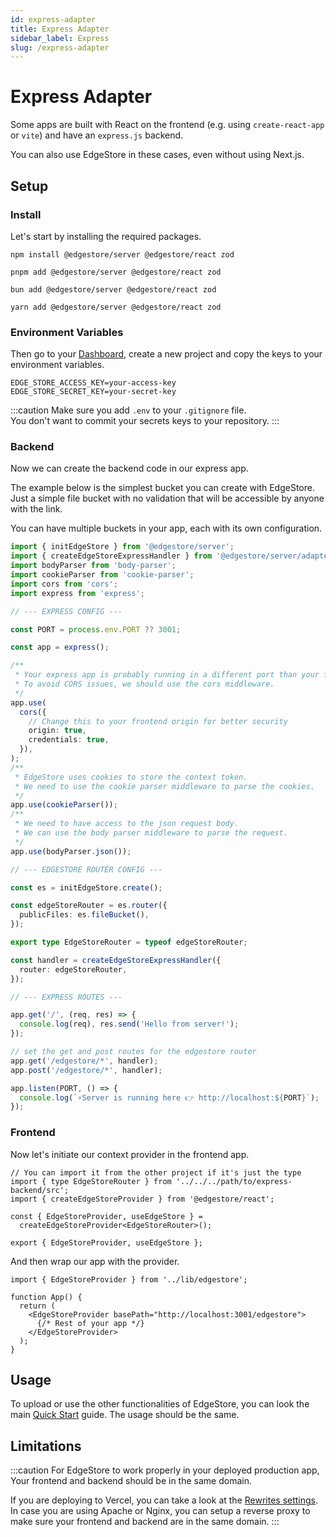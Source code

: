 ```yaml
---
id: express-adapter
title: Express Adapter
sidebar_label: Express
slug: /express-adapter
---
```



# Express Adapter

Some apps are built with React on the frontend (e.g. using `create-react-app` or `vite`) and have an `express.js` backend.

You can also use EdgeStore in these cases, even without using Next.js.

## Setup

### Install

Let's start by installing the required packages.

<Tabs>
<TabItem value="npm" label="npm">

```shell
npm install @edgestore/server @edgestore/react zod
```

</TabItem>
<TabItem value="pnpm" label="pnpm">

```shell
pnpm add @edgestore/server @edgestore/react zod
```

</TabItem>
<TabItem value="bun" label="bun">

```shell
bun add @edgestore/server @edgestore/react zod
```

</TabItem>
<TabItem value="yarn" label="yarn">

```shell
yarn add @edgestore/server @edgestore/react zod
```

</TabItem>
</Tabs>

### Environment Variables

Then go to your [Dashboard](https://dashboard.edgestore.dev), create a new project and copy the keys to your environment variables.

```shell title=".env"
EDGE_STORE_ACCESS_KEY=your-access-key
EDGE_STORE_SECRET_KEY=your-secret-key
```

:::caution
Make sure you add `.env` to your `.gitignore` file. <br />
You don't want to commit your secrets keys to your repository.
:::

### Backend

Now we can create the backend code in our express app.

The example below is the simplest bucket you can create with EdgeStore. Just a simple file bucket with no validation that will be accessible by anyone with the link.

You can have multiple buckets in your app, each with its own configuration.

```ts
import { initEdgeStore } from '@edgestore/server';
import { createEdgeStoreExpressHandler } from '@edgestore/server/adapters/express';
import bodyParser from 'body-parser';
import cookieParser from 'cookie-parser';
import cors from 'cors';
import express from 'express';

// --- EXPRESS CONFIG ---

const PORT = process.env.PORT ?? 3001;

const app = express();

/**
 * Your express app is probably running in a different port than your frontend app.
 * To avoid CORS issues, we should use the cors middleware.
 */
app.use(
  cors({
    // Change this to your frontend origin for better security
    origin: true,
    credentials: true,
  }),
);
/**
 * EdgeStore uses cookies to store the context token.
 * We need to use the cookie parser middleware to parse the cookies.
 */
app.use(cookieParser());
/**
 * We need to have access to the json request body.
 * We can use the body parser middleware to parse the request.
 */
app.use(bodyParser.json());

// --- EDGESTORE ROUTER CONFIG ---

const es = initEdgeStore.create();

const edgeStoreRouter = es.router({
  publicFiles: es.fileBucket(),
});

export type EdgeStoreRouter = typeof edgeStoreRouter;

const handler = createEdgeStoreExpressHandler({
  router: edgeStoreRouter,
});

// --- EXPRESS ROUTES ---

app.get('/', (req, res) => {
  console.log(req), res.send('Hello from server!');
});

// set the get and post routes for the edgestore router
app.get('/edgestore/*', handler);
app.post('/edgestore/*', handler);

app.listen(PORT, () => {
  console.log(`⚡Server is running here 👉 http://localhost:${PORT}`);
});
```

### Frontend

Now let's initiate our context provider in the frontend app.

```tsx title="src/lib/edgestore.ts"
// You can import it from the other project if it's just the type
import { type EdgeStoreRouter } from '../../../path/to/express-backend/src';
import { createEdgeStoreProvider } from '@edgestore/react';

const { EdgeStoreProvider, useEdgeStore } =
  createEdgeStoreProvider<EdgeStoreRouter>();

export { EdgeStoreProvider, useEdgeStore };
```

And then wrap our app with the provider.

```tsx {0, 4, 6} title="src/App.tsx"
import { EdgeStoreProvider } from '../lib/edgestore';

function App() {
  return (
    <EdgeStoreProvider basePath="http://localhost:3001/edgestore">
      {/* Rest of your app */}
    </EdgeStoreProvider>
  );
}
```

## Usage

To upload or use the other functionalities of EdgeStore, you can look the main [Quick Start](../main/quick-start.mdx) guide. The usage should be the same.

## Limitations

:::caution
For EdgeStore to work properly in your deployed production app, Your frontend and backend should be in the same domain.

If you are deploying to Vercel, you can take a look at the [Rewrites settings](https://vercel.com/docs/edge-network/rewrites). In case you are using Apache or Nginx, you can setup a reverse proxy to make sure your frontend and backend are in the same domain.
:::
